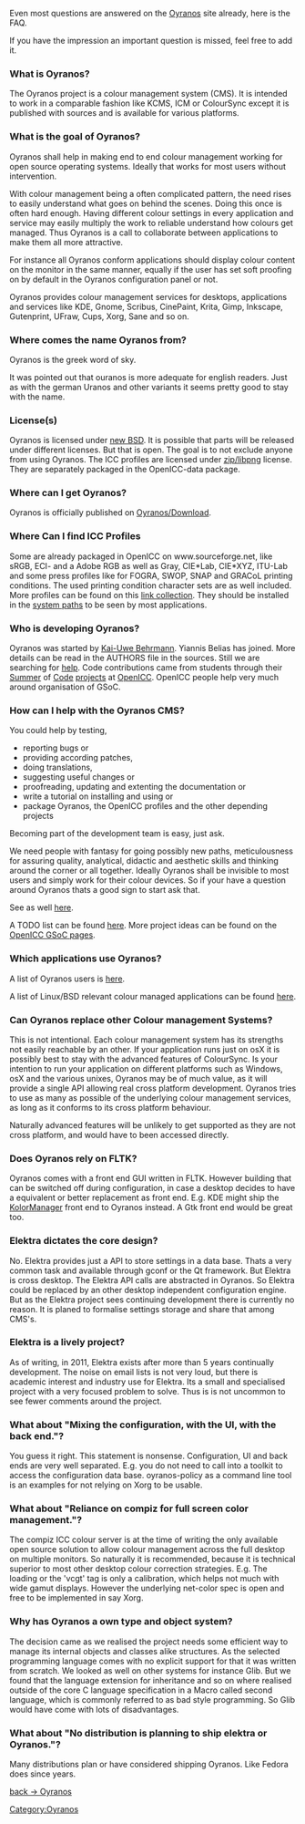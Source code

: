 Even most questions are answered on the [http://www.oyranos.org Oyranos] site already, here is the FAQ.

If you have the impression an important question is missed, feel free to add it.


=== What is Oyranos? ===
The Oyranos project is a colour management system (CMS). It is intended to work in a comparable fashion like KCMS, ICM or ColourSync except it is published with sources and is available for various platforms.

=== What is the goal of Oyranos? ===
Oyranos shall help in making end to end colour management working for open source operating systems. Ideally that works for most users without intervention.

With colour management being a often complicated pattern, the need rises to easily understand what goes on behind the scenes. Doing this once is often hard enough. Having different colour settings in every application and service may easily multiply the work to reliable understand how colours get managed. Thus Oyranos is a call to collaborate between applications to make them all more attractive.

For instance all Oyranos conform applications should display colour content on the monitor in the same manner, equally if the user has set soft proofing on by default in the Oyranos configuration panel or not.

Oyranos provides colour management services for desktops, applications and services like KDE, Gnome, Scribus, CinePaint, Krita, Gimp, Inkscape, Gutenprint, UFraw, Cups, Xorg, Sane and so on.

=== Where comes the name Oyranos from? ===
Oyranos is the greek word of sky.

It was pointed out that ouranos is more adequate for english readers. Just as with the german Uranos and other variants it seems pretty good to stay with the name.

=== License(s) ===
Oyranos is licensed under [http://opensource.org/licenses/bsd-license.php new BSD]. It is possible that parts will be released under different licenses. But that is open. The goal is to not exclude anyone from using Oyranos. The ICC profiles are licensed under [http://opensource.org/licenses/zlib-license.php zip/libpng] license. They are separately packaged in the OpenICC-data package.

=== Where can I get Oyranos? ===
Oyranos is officially published on [[Oyranos/Download]].

=== Where Can I find ICC Profiles ===
Some are already packaged in OpenICC on www.sourceforge.net, like sRGB, ECI- and a Adobe RGB as well as Gray, CIE*Lab, CIE*XYZ, ITU-Lab and some press profiles like for FOGRA, SWOP, SNAP and GRACoL printing conditions. The used printing condition character sets are as well included. More profiles can be found on this [http://www.behrmann.name/index.php?option=com_weblinks&catid=73&Itemid=95 link collection]. They should be installed in the [[OpenIccDirectoryProposal|system paths]] to be seen by most applications.

=== Who is developing Oyranos? ===
Oyranos was started by [http://www.behrmann.name Kai-Uwe Behrmann]. Yiannis Belias has joined. More details can be read in the AUTHORS file in the sources. Still we are searching for [[#How_can_I_help_with_the_Oyranos_CMS.3F|help]].
Code contributions came from students through their [http://www.freedesktop.org/wiki/OpenIcc/ColorManagementNearX Summer] of [http://code.google.com/p/google-summer-of-code-2008-openicc/downloads/list Code] [http://freedesktop.org/wiki/OpenIccForGoogleSoC2008 projects] at [[OpenICC]]. OpenICC people help very much around organisation of GSoC.

=== How can I help with the Oyranos CMS? ===
You could help by testing, 
* reporting bugs or 
* providing according patches,
* doing translations,
* suggesting useful changes or
* proofreading, updating and extenting the documentation or
* write a tutorial on installing and using or
* package Oyranos, the OpenICC profiles and the other depending projects

Becoming part of the development team is easy, just ask.

We need people with fantasy for going possibly new paths, meticulousness for assuring quality, analytical, didactic and aesthetic skills and thinking around the corner or all together. Ideally Oyranos shall be invisible to most users and simply work for their colour devices. So if your have a question around Oyranos thats a good sign to start ask that.

See as well [[Oyranos#Development|here]].

A TODO list can be found [[Oyranos/FeatureWish|here]]. More project ideas can be found on the [http://www.freedesktop.org/wiki/OpenIcc/GoogleSoC2009 OpenICC GSoC pages].

=== Which applications use Oyranos? ===
A list of Oyranos users is [http://www.oyranos.org/#audience here].

A list of Linux/BSD relevant colour managed applications can be found [http://www.oyranos.org/wiki/index.php?title=Applications here].

=== Can Oyranos replace other Colour management Systems? ===
This is not intentional. Each colour management system has its strengths not easily reachable by an other. If your application runs just on osX it is possibly best to stay with the advanced features of ColourSync. Is your intention to run your application on different platforms such as Windows, osX and the various unixes, Oyranos may be of much value, as it will provide a single API allowing real cross platform development. Oyranos tries to use as many as possible of the underlying colour management services, as long as it conforms to its cross platform behaviour. 

Naturally advanced features will be unlikely to get supported as they are not cross platform, and would have to been accessed directly.

=== Does Oyranos rely on FLTK? ===
Oyranos comes with a front end GUI written in FLTK. However building that can be switched off during configuration, in case a desktop decides to have a equivalent or better replacement as front end.
E.g. KDE might ship the [http://www.oyranos.org/kolor-manager KolorManager] front end to Oyranos instead.
A Gtk front end would be great too.

=== Elektra dictates the core design? ===
No. Elektra provides just a API to store settings in a data base. Thats a very common task and available through gconf or the Qt framework. But Elektra is cross desktop. The Elektra API calls are abstracted in Oyranos. So Elektra could be replaced by an other desktop independent configuration engine. But as the Elektra project sees continuing development there is 
currently no reason. It is planed to formalise settings storage and share that among CMS's.

=== Elektra is a lively project? ===
As of writing, in 2011, Elektra exists after more than 5 years continually development. The noise on email lists is not very loud, but there is academic interest and industry use for Elektra. Its a small and specialised project with a very focused problem to solve. Thus is is not uncommon to see fewer comments around the project.

=== What about "Mixing the configuration, with the UI, with the back end."? ===
You guess it right. This statement is nonsense. Configuration, UI and 
back ends are very well separated. E.g. you do not need to call into a toolkit
to access the configuration data base. oyranos-policy as a command line tool
is an examples for not relying on Xorg to be usable.

=== What about "Reliance on compiz for full screen color management."? ===
The compiz ICC colour server is at the time of writing the only available
open source solution to allow colour management across the full desktop on multiple 
monitors. So naturally it is recommended, because it is
technical superior to most other desktop colour correction strategies. E.g. The 
loading or the 'vcgt' tag is only a calibration, which helps not much with wide 
gamut displays.
However the underlying net-color spec is open and free to be implemented in say
Xorg.

=== Why has Oyranos a own type and object system? ===
The decision came as we realised the project needs some efficient way to
manage its internal objects and classes alike structures. As the selected 
programming language comes with no explicit support for that it was written
from scratch. We looked as well on other systems for instance Glib. But we found
that the language extension for inheritance and so on where realised outside of
the core C language specification in a Macro called second language, which is
commonly referred to as bad style programming. So Glib would have
come with lots of disadvantages.

=== What about "No distribution is planning to ship elektra or Oyranos."? ===
Many distributions plan or have considered shipping Oyranos. Like  Fedora does
since years.



[[Oyranos|back -> Oyranos]]
[[Category:Oyranos]]